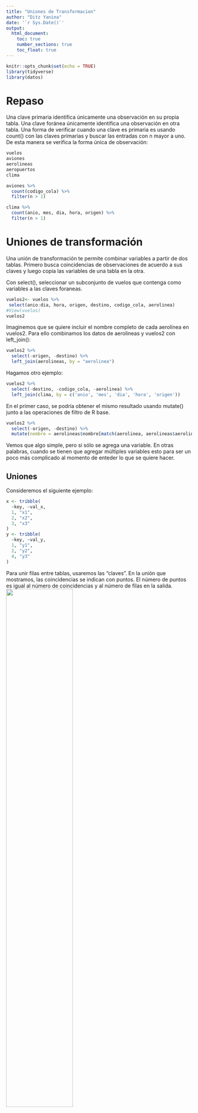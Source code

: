 ```yaml
---
title: "Uniones de Transformacion"
author: "Ditz Yanina"
date: '`r Sys.Date()`'
output: 
  html_document:
    toc: true
    number_sections: true
    toc_float: true
---
```


```r
knitr::opts_chunk$set(echo = TRUE)
library(tidyverse)
library(datos)
```

# Repaso
Una clave primaria identifica únicamente una observación en su propia tabla.
Una clave foránea únicamente identifica una observación en otra tabla.
Una forma de verificar cuando una clave es primaria es usando count() con las claves primarias y buscar las entradas con n mayor a uno. De esta manera se verifica la forma única de observación:
```r
vuelos
aviones
aerolineas
aeropuertos
clima
```


```r
aviones %>%
  count(codigo_cola) %>%
  filter(n > 1)

clima %>%
  count(anio, mes, dia, hora, origen) %>%
  filter(n > 1)
```
# Uniones de transformación
Una unión de transformación te permite combinar variables a partir de dos tablas. Primero busca coincidencias de observaciones de acuerdo a sus claves y luego copia las variables de una tabla en la otra.

Con select(), seleccionar un subconjunto de vuelos que contenga como variables a las claves foraneas. 

```r
vuelos2<- vuelos %>%
 select(anio:dia, hora, origen, destino, codigo_cola, aerolinea)
#View(vuelos)
vuelos2


```

Imaginemos que se quiere incluir el nombre completo de cada aerolínea en vuelos2. Para ello combinamos los datos de aerolineas y vuelos2 con left_join():

```r
vuelos2 %>%
  select(-origen, -destino) %>%
  left_join(aerolineas, by = "aerolinea")
```

Hagamos otro ejemplo:
```r
vuelos2 %>%
  select(-destino, -codigo_cola, -aerolinea) %>%
  left_join(clima, by = c('anio', 'mes', 'dia', 'hora', 'origen'))
```

En el primer caso, se podría obtener el mismo resultado usando mutate() junto a las operaciones de filtro de R base.

```r
vuelos2 %>%
  select(-origen, -destino) %>%
  mutate(nombre = aerolineas$nombre[match(aerolinea, aerolineas$aerolinea)])
```
Vemos que algo simple, pero si sólo se agrega una variable. En otras palabras, cuando se tienen que agregar múltiples variables
esto para ser un poco más complicado al momento de enteder lo que se quiere hacer. 

## Uniones
Consideremos el siguiente ejemplo:

```r
x <- tribble(
  ~key, ~val_x,
  1, "x1",
  2, "x2",
  3, "x3"
)
y <- tribble(
  ~key, ~val_y,
  1, "y1",
  2, "y2",
  4, "y3"
)


```

Para unir filas entre tablas, usaremos las "claves".
En la unión que mostramos, las coincidencias se indican con puntos. El número de puntos es igual al número de coincidencias y al número de filas en la salida.
![](uniones.PNG){width=60%}

### Unión interior (intersección)

El output de una unión interior es un nuevo data frame que contiene la clave, los valores de x y los valores de y. Usamos by (según) para indicar a dplyr qué variable es la clave:

```r
x %>%
  inner_join(y, by = "key")
```

La propiedad más importante de una unión interior es que las filas no coincidentes no se incluyen en el resultado. Esto significa que generalmente las uniones interiores no son apropiadas para su uso en el análisis de datos dado que es muy fácil perder observaciones.


### Uniones exteriores 

Se tiene 3 tipos de uniones exteriores:

![](uniones_ext.PNG){width=60%}

La unión que más frecuentemente se usa es la unión izquierda: úsala cuando necesites buscar datos adicionales en otra tabla, dado que preserva las observaciones originales incluso cuando no hay coincidencias. 


### Claves duplicadas

Hay dos posibilidades:

1. Una tabla tiene claves duplicadas. Esto es útil cuando quieres agregar información adicional dado que típicamente existe una relación uno a muchos.

![](duplicadas1.PNG){width=60%}

```r
x <- tribble(
 ~key, ~val_x,
 1, "x1",
 2, "x2",
 2, "x3",
 1, "x4"
)
y <- tribble(
 ~key, ~val_y,
 1, "y1",
 2, "y2"
)
duplicadauno<-left_join(x, y, by = "key")
duplicadauno
```
2. Ambas tablas tienen claves duplicadas. Esto es usualmente un error debido a que en ninguna de las tablas las claves identifican de manera única una observación.

![](duplicadas2.PNG){width=60%}

```r
 x <- tribble(
 ~key, ~val_x,
 1, "x1",
 2, "x2",
 2, "x3",
 3, "x4"
  )
  y <- tribble(
 ~key, ~val_y,
 1, "y1",
 2, "y2",
 2, "y3",
 3, "y4"
  )
 duplicada2<- left_join(x, y, by = "key")
 duplicada2
```

### Definiendo las columnas claves

Los pares de tablas siempre se han unido de acuerdo a una única variable y esa variable tiene el mismo nombre en ambas tablas. Esta restricción se expresa de la forma by = "key".

Por defecto, by = NULL, usa todas las variables que aparecen en ambas tablas, lo que se conoce como unión natural. 

```r
vuelos2 %>%
  left_join(aerolineas)
```

Un vector de caracteres, by = "x". Esto es similar a una unión natural, pero usa algunas de las variables comunes. Por ejemplo, vuelos y aviones tienen la variable anio, pero esta significa cosas distintas en cada tabla por lo que queremos unir por codigo_cola.

```r
#vuelos2 %>% left_join(aviones)
vuelos2 %>%
  left_join(aviones, by="codigo_cola")
```

Un vector de caracteres con nombres: by = c("a" = "b"). Esto va a unir la variable a en la tabla x con la variabla b en la tabla y. Las variables de x se usarán en el output.

```r
#vuelos2 %>%
 #left_join(aeropuertos, by="codigo_aeropuerto")

#vuelos2 %>%
 # left_join(aeropuertos)

vuelos2 %>%
  left_join(aeropuertos, by=c("origen" = "codigo_aeropuerto"))

vuelos2 %>%
  left_join(aeropuertos, by=c("destino"="codigo_aeropuerto"))
```



### Ejercicios

1. Calcula el atraso promedio por destino y luego une los datos en aeropuertos para que puedas mostrar la distribución espacial de los atrasos. Esta es una forma fácil de dibujar un mapa de los Estados Unidos:
```r
aeropuertos %>%
  semi_join(vuelos, c("codigo_aeropuerto" = "destino")) %>%
  ggplot(aes(longitud, latitud)) +
  borders("state") +
  geom_point() +
  coord_quickmap()
```
Quizás quieras usar size o colour para editar los puntos y mostrar el atraso promedio de cada aeropuerto.


```r
mean_atraso <- vuelos %>%
  group_by(destino) %>%
  summarise(atraso=mean(atraso_llegada, na.rm=TRUE)) %>%
  inner_join(aeropuertos, c(destino="codigo_aeropuerto"))


mean_atraso %>%
  ggplot(aes(longitud, latitud, colour=atraso)) +
  borders("state") +
  geom_point() +
  coord_quickmap()
```



2. Agrega la ubicación de origen y destino (por ejemplo, latitud y longitud) a vuelos.

```r
location_airports<- aeropuertos %>%
  select(codigo_aeropuerto, latitud, longitud)

vuelos %>%
  select(anio, mes, dia, hora, origen, destino) %>%
  left_join(location_airports, c("origen"="codigo_aeropuerto")) %>%
  left_join(location_airports, c("destino"="codigo_aeropuerto"))
```

3. ¿Existe una relación entre la antiguedad de un avión y sus atrasos?

Depende de los atrasos, si son de llegada o salida. Para poder analizar la antiguedad deberíamos unir los datos de aviones con los vuelos. 

```r
aviones2<- select(aviones, codigo_cola, anio_fabricacion=anio)

vuelos %>% 
  inner_join(aviones2, by="codigo_cola") %>%
  mutate(antiguedad = anio - anio_fabricacion) %>%
  filter(!is.na(antiguedad)) %>%
  group_by(antiguedad) %>%
  summarise(prom_atraso_llegada=mean(atraso_llegada, na.rm=TRUE),
            prom_atraso_salida=mean(atraso_salida, na.rm=TRUE)) 

  
```

4. ¿Qué condiciones climáticas hacen más probables los atrasos?
Las condiciones climáticas que hacen más probables los atrasos son las tormentas de lluvias fuertes. 

```r
vuelo_clima <- vuelos %>%
  inner_join(clima, by = c(
    "origen",
    "anio",
    "mes",
    "dia",
    "hora"
  ))


vuelo_clima %>%
  group_by(precipitacion) %>%
  summarise(atraso = mean(atraso_llegada, na.rm = TRUE)) %>%
  ggplot(aes(x = precipitacion, y = atraso)) +
  geom_line() +
  geom_point()

```



5. ¿Qué sucedió el día 13 de junio de 2013? Muestra el patrón espacial de los atrasos. Luego, usa un buscador para encontrar referencias cruzadas con el clima.


```r
vuelos %>%
  filter(anio == 2013, mes == 6, dia == 13) %>%
  group_by(destino) %>%
  summarise(atraso = mean(atraso_salida, na.rm = TRUE)) %>%
  inner_join(aeropuertos, by = c("destino" = "codigo_aeropuerto")) %>%
  ggplot(aes(y = latitud, x = longitud, size = atraso, colour = atraso)) +
  borders("state") +
  geom_point() +
  coord_quickmap() +
  scale_colour_viridis_c()
```

### Otras implementaciones

La ventaja de los verbos específicos de dplyr es que muestran de manera clara la intención del código: la diferencia entre las uniones es realmente importante pero se esconde en los argumentos de merge().

![](dplyr_merge.PNG)

También podemos ver las comparaciones, o similitudes, con SQL:

![](dplyr_sql.PNG)

Unir distintas variables entre tablas, por ejemplo inner_join(x, y, by = c("a" = "b")), usa una sintaxis ligeramente distinta en SQL: SELECT * FROM x INNER JOIN y ON x.a = y.b. Como la sintaxis sugiere, SQL soporta un rango más amplio de tipos de uniones que dplyr, ya que puedes conectar tablas usando restricciones distintas a las de igualdad.


# Uniones de filtro
Las uniones de filtro unen observaciones de la misma forma que las uniones de transformación pero afectan a las observaciones, no a las variables. Existen dos tipos:

* *semi_join(x, y)* mantiene todas las observaciones en x con coincidencias en y.

* *anti_join(x, y)* descarta todas las observaciones en x con coincidencias en y.

Las semi uniones son útiles para unir tablas resumen previamente filtradas con las filas originales.
```r
destinos_populares <- vuelos %>%
  count(destino, sort = TRUE) %>%
  head(10)
destinos_populares
```
Ahora quieres encontrar cada vuelo que fue a alguno de esos destinos. Puedes construir un filtro:

```r
vuelos %>%
  filter(destino %in% destinos_populares$destino)
```
Puedes, en cambio, usar semi_join(), que conecta dos tablas de manera similar a una unión de transformación, pero en lugar de agregar nuevas columnas, mantiene las filas en x que tienen coincidencias en y:
```r
vuelos %>%
  semi_join(destinos_populares)
```


Las anti uniones son útiles para encontrar desajustes. Por ejemplo, al conectar aviones y vuelos, podría interesarte saber que existen muchos vuelos que no tienen coincidencias en aviones:

```r
vuelos %>%
  anti_join(aviones, by = "codigo_cola") %>%
  count(codigo_cola, sort = TRUE)
```


**1** ¿Qué significa que un vuelo no tenga `codigo_cola`? ¿Qué tienen en común los códigos 
   de cola que no tienen registros coincidentes en `aviones`? (Pista: Una variable explica 
   ~90% de los problemas.)
   
**Rtas.:** Los vuelos que no tienen código de cola, tampoco tienen registro de la hora de llegada, ya que son vuelos cancelados. 

```r
vuelos %>%
  anti_join(aviones, by = "codigo_cola") %>%
  count(codigo_cola, sort = TRUE)
vuelos %>% 
  filter(!is.na(codigo_cola), !is.na(horario_llegada)) %>%
  nrow()
```
Muchos de los vuelos sin código cola en `aviones` pertenecen a
American Airlines (AA) o Envoy Airlines (MQ) como se detalla en la documentación.

```r
vuelos %>%
  anti_join(aviones, by = "codigo_cola") %>%
  count(aerolinea, sort = TRUE) %>%
  mutate(p = n / sum(n))
```


Sin embargo, no todos los códigos que aparecen en `vuelos` están perdidos en
`aviones`.

```r
vuelos %>%
  distinct(aerolinea, codigo_cola) %>%
  left_join(aviones, by = "codigo_cola") %>%
  group_by(aerolinea) %>%
  summarise(total_aviones = n(),
            faltan_en_aviones = sum(is.na(modelo))) %>%
  mutate(porcentaje_perdidos = faltan_en_aviones / total_aviones) %>%
  arrange(desc(porcentaje_perdidos))

```


**2** Filtra los vuelos para mostrar únicamente los aviones que han realizado al menos cien viajes.

Debemos calcular que aviones tienen 100 o más vuelos. Hay que filtrar los
aviones sin código cola o estos se van a considerar como un único avión.

```r
cien_vuelos <- vuelos %>%
  filter(!is.na(codigo_cola)) %>%
  group_by(codigo_cola) %>%
  count() %>%
  filter(n >= 100)

cien_vuelos
```
Ahora se puede unir el resultado con la tabla `vuelos` y así conservar los que
cumplen con el criterio.

```r
vuelos %>%
  semi_join(cien_vuelos, by = "codigo_cola")
```

**3** Combina datos::vehiculos y datos::comunes para encontrar los registros de los modelos más comunes.

Puede pasar que dos fabricantes tengan un mismo modelo de auto, para evitar eso consideremos dos variables
```r
datos::vehiculos
datos::comunes

vehiculos %>% 
  semi_join(comunes, by=c("fabricante","modelo"))

```


**4** Encuentra las 48 horas (en el transcurso del año) que tengan los peores atrasos. Haz 
una referencia cruzada con la tabla `clima`. ¿Puedes observar patrones?


Haremos el desarrollo considerando las horas con mayor acumulación de atrasos, tanto para la salida como para la llegada.

El ejercicio pide las peores 48 horas,por lo que debemos tomar las peores horas en el transcurso de varios días.

```r
peores_horas_salidas <- vuelos %>%
  mutate(hora = salida_programada %/% 100) %>%
  group_by(origen, anio, mes, dia, hora) %>%
  summarise(atraso_salida = mean(atraso_salida, na.rm = TRUE)) %>%
  ungroup() %>%
  arrange(desc(atraso_salida)) %>%
  slice(1:48)



#opcion 2
peores_horas_salidas <- vuelos %>%
  mutate(hora = salida_programada %/% 100) %>%
  group_by(origen, anio, mes, dia, hora) %>%
  summarise(atraso_salida = mean(atraso_salida, na.rm = TRUE)) %>%
  arrange(desc(atraso_salida)) %>%
  slice(1:48)

```

```r
peores_horas_llegada<- vuelos %>%
  mutate(hora = llegada_programada %/% 100) %>%
  group_by(origen, anio, mes, dia, hora) %>%
  summarise(atraso_llegada = mean(atraso_llegada, na.rm = TRUE)) %>%
  ungroup() %>%
  arrange(desc(atraso_llegada)) %>%
  head(48)
```

Este resultado se debe unir con la tabla `clima`.
```r
clima_peores_horas_salidas <- semi_join(clima, peores_horas_salidas, 
                                  by = c("origen", "anio", "mes", "dia", "hora"))

clima_peores_horas_llegadas <- semi_join(clima, peores_horas_llegada, 
                                  by = c("origen", "anio", "mes", "dia", "hora"))
```


Para el clima, nos enfocaremos en la precipitación, velocidad del viento y
temperatura. Muchas de estas observaciones tienen una velocidad del viento
por sobre el promedio (10 millas por hora) o lluvias.

```r
select(clima_peores_horas_salidas, temperatura, velocidad_viento, precipitacion) %>%
  print(n = 48)

select(clima_peores_horas_llegadas, temperatura, velocidad_viento, precipitacion) %>%
  print(n = 48)

```

```r
ggplot(clima_peores_horas_salidas, aes(x = precipitacion, y = velocidad_viento, color = temperatura)) +
  geom_point()

ggplot(clima_peores_horas_llegadas, aes(x = precipitacion, y = velocidad_viento, color = temperatura)) +
  geom_point()
```




**5** ¿Qué te indica `anti_join(vuelos, aeropuertos, by = c("destino" = "codigo_aeropuerto"))`?
   ¿Qué te indica `anti_join(aeropuertos, vuelos, by = c("codigo_aeropuerto" = "destino"))`?
```r
ver1<-anti_join(vuelos, aeropuertos, by = c("destino" = "codigo_aeropuerto"))
ver1

ver2<-anti_join(aeropuertos, vuelos, by = c("codigo_aeropuerto" = "destino"))
ver2

```


La primera expresión entrega los vuelos cuyo destino es un aeropuerto fuera
de los EEUU.

La segunda expresión entrega lo aeropuertos de los EEUU que no son el destino
de los vuelos contenidos en los datos.

Los datos contienen todos los vuelos de los aeropuertos de Nueva York, por
lo que también contiene los vuelos con escalas intermedias.


**6** Puedes esperar que exista una relación implícita entre aviones y aerolíneas, dado que cada avión es operado por una única aerolínea. Confirma o descarta esta hipótesis usando las 
herramientas que aprendiste más arriba.
   

Veamos las combinaciones únicas de aerolínea y avión.

```r
aerolinea_avion <- vuelos %>%
  filter(!is.na(codigo_cola)) %>%
  distinct(aerolinea, codigo_cola)
```

Podría darse el caso en que una aerolínea vende algunos de sus aviones a otra.
Estos aviones tendrán una cuenta mayor a uno en la tabla anterior.

```r
aerolinea_avion %>%
  count(codigo_cola) %>%
  filter(n > 1) %>%
  nrow() 
```

Veamos ahora las transferencias de aviones entre aerolíneas.

```r
aviones_transferidos <- aerolinea_avion %>%
  # conservo los aviones que han volado para más de una aerolínea
  group_by(codigo_cola) %>%
  filter(n() > 1) %>%
  # uno los códigos con los nombres de aerolínea
  left_join(aerolineas, by = "aerolinea") %>%
  arrange(aerolinea, codigo_cola)
aviones_transferidos
```

# Problemas con las uniones
Aquí se explica como sería una buena manera de limpiar los datos, ya que los datos usados en este capítulo están limpios. Tus datos difícilmente estarán tan ordenados, por lo que hay algunas consideraciones y pasos a tener en cuenta para que las uniones funcionen adecuadamente sobre tus propios datos.

**1** Comienza identificando las variables que forman las claves primarias en cada tabla. Usualmente debieras hacerlo considerando tus conocimientos de los datos, no observando empíricamente las combinaciones de variables que resultan en un identificador único. Si te centras en las variables sin pensar en sus significados, puedes tener la (mala) suerte de encontrar una combinación única en tus datos pero que no sea válida en general.

Por ejemplo, la altura y la longitud identifican de manera única cada aeropuerto, ¡pero no son buenos identificadores!

```r
aeropuertos %>% count(altura, longitud) %>% filter(n > 1)
```

**2** Verifica que ninguna de las variables en la clave primaria esté perdida. ¡Si hay un valor faltante no podrá identificar una observación!

**3** Verifica que las claves foráneas coincidan con las claves primarias en otra tabla. La mejor forma de hacerlo es mediante un *anti_join()*. Es común que las claves no coincidan debido a errores en la entrada de datos. Arreglar este problema requiere mucho trabajo.

Si tienes claves perdidas, debes tener cuidado en el uso de unión interior versus unión exterior y considerar cuidadosamente si quieres descartar las filas que no tengan coincidencias.

Ten en cuenta que verificar el número de filas antes y después de unir no es suficiente para asegurar que la unión funcionó de forma exitosa. Si tienes una unión interior con claves duplicadas en ambas tablas, puedes tener la mala suerte de que el número de filas descartadas sea igual al número de filas duplicadas.

# Operaciones de conjuntos

Si bien lo usamos de manera poco frecuente, en ocasiones es útil cuando quieres dividir un filtro complejo en partes maś simples. Todas estas operaciones funcionan con una fila completa, comparando los valores de cada variable. Esto espera que los input x e y tengan las mismas variables y trata las observaciones como conjuntos:

* *intersect(x, y):* devuelve las observaciones comunes en x e y.
* *union(x, y):* devuelve las observaciones únicas en x e y.
* *setdiff(x, y):* devuelve las observaciones en x pero no en y.

```r
df1 <- tribble(
  ~x, ~y,
  1, 1,
  2, 1
)
df2 <- tribble(
  ~x, ~y,
  1, 1,
  1, 2
)
```

```r
intersect(df1, df2)

union(df1, df2)

setdiff(df1, df2)


setdiff(df2, df1)
```